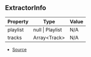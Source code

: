 ## ExtractorInfo

| Property | Type | Value |
| ----------- | ----------- | ----------- |
| playlist | null \| Playlist | N/A |
| tracks | Array\<Track> | N/A |


- [Source](https://github.com/Androz2091/discord-player/blob/cb6c009/packages/discord-player/src/extractors/BaseExtractor.ts#L119)